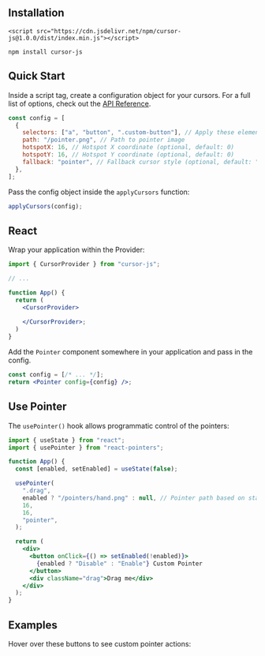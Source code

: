 
## Installation

```
<script src="https://cdn.jsdelivr.net/npm/cursor-js@1.0.0/dist/index.min.js"></script>
```
```
npm install cursor-js
```

## Quick Start

Inside a script tag, create a configuration object for your cursors. For a full list of options, check out the [API Reference](https://github.com/haaarshsingh/react-pointers?tab=readme-ov-file#API-Reference).

```js
const config = [
  {
    selectors: ["a", "button", ".custom-button"], // Apply these elements
    path: "/pointer.png", // Path to pointer image
    hotspotX: 16, // Hotspot X coordinate (optional, default: 0)
    hotspotY: 16, // Hotspot Y coordinate (optional, default: 0)
    fallback: "pointer", // Fallback cursor style (optional, default: "auto")
  },
];
```

Pass the config object inside the `applyCursors` function:

```js
applyCursors(config);
```

## React

Wrap your application within the Provider:

```jsx
import { CursorProvider } from "cursor-js";

// ...

function App() {
  return (
    <CursorProvider>
      
    </CursorProvider>;
  )
}
```

Add the `Pointer` component somewhere in your application and pass in the config.

```jsx
const config = [/* ... */];
return <Pointer config={config} />;
```

## Use Pointer

The `usePointer()` hook allows programmatic control of the pointers:

```jsx
import { useState } from "react";
import { usePointer } from "react-pointers";

function App() {
  const [enabled, setEnabled] = useState(false);

  usePointer(
    ".drag",
    enabled ? "/pointers/hand.png" : null, // Pointer path based on state
    16,
    16,
    "pointer",
  );

  return (
    <div>
      <button onClick={() => setEnabled(!enabled)}>
        {enabled ? "Disable" : "Enable"} Custom Pointer
      </button>
      <div className="drag">Drag me</div>
    </div>
  );
}
```

## Examples

Hover over these buttons to see custom pointer actions:

<Buttons />
